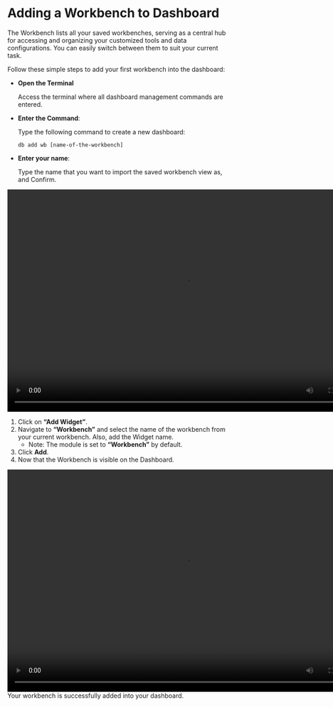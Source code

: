 
# Adding a Workbench to Dashboard

The Workbench lists all your saved workbenches, serving as a central hub for accessing and organizing your customized tools and data configurations. You can easily switch between them to suit your current task.

Follow these simple steps to add your first workbench into the dashboard:

<Tabs>
  <TabItem value="cmd" label="Add wb using command" default>
    <ul>
      <li>
        <b>Open the Terminal</b>
        <p>
          Access the terminal where all dashboard management commands are
          entered.
        </p>
      </li>
      <li>
        <b>Enter the Command</b>:
        <p>Type the following command to create a new dashboard:</p>
        <p>
          <code>db add wb [name-of-the-workbench]</code>
        </p>
      </li>
      <li>
        <b>Enter your name</b>:
        <p>
          Type the name that you want to import the saved workbench view as, and
          Confirm.
        </p>
      </li>
    </ul>
    <video width="800" height="500" autoPlay loop>
      <source
        src="https://assets.pandaterminal.com/documentation_clips/adding%20wb%20using%20command%20in%20db.mov"
        type="video/mp4"
      ></source>
    </video>
  </TabItem>
  <TabItem value="gui" label="Add wb using the GUI">
    <ol>
      <li>
        Click on <strong>“Add Widget”</strong>.
      </li>
      <li>
        Navigate to <strong>“Workbench”</strong> and select the name of the
        workbench from your current workbench. Also, add the Widget name.
        <ul>
          <li>
            Note: The module is set to <strong>“Workbench”</strong> by default.
          </li>
        </ul>
      </li>
      <li>
        Click <strong>Add</strong>.
      </li>
      <li>Now that the Workbench is visible on the Dashboard.</li>
    </ol>
    <video width="800" height="500" autoPlay loop>
      <source
        src="https://assets.pandaterminal.com/documentation_clips/adding%20wb%20in%20db.mov"
        type="video/mp4"
      ></source>
    </video>
  </TabItem>
</Tabs>
Your workbench is successfully added into your dashboard.

